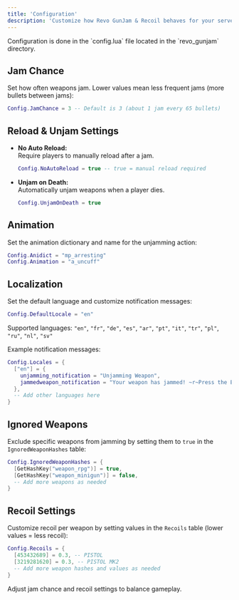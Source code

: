 ```yaml
---
title: 'Configuration'
description: 'Customize how Revo GunJam & Recoil behaves for your server.'
---
```


<Info>
  Configuration is done in the `config.lua` file located in the `revo_gunjam` directory.
</Info>

## Jam Chance

Set how often weapons jam. Lower values mean less frequent jams (more bullets between jams):

```lua
Config.JamChance = 3 -- Default is 3 (about 1 jam every 65 bullets)
```

## Reload & Unjam Settings

- **No Auto Reload:**  
  Require players to manually reload after a jam.

  ```lua
  Config.NoAutoReload = true -- true = manual reload required
  ```

- **Unjam on Death:**  
  Automatically unjam weapons when a player dies.

  ```lua
  Config.UnjamOnDeath = true
  ```

## Animation

Set the animation dictionary and name for the unjamming action:

```lua
Config.Anidict = "mp_arresting"
Config.Animation = "a_uncuff"
```

## Localization

Set the default language and customize notification messages:

```lua
Config.DefaultLocale = "en"
```

Supported languages: `"en"`, `"fr"`, `"de"`, `"es"`, `"ar"`, `"pt"`, `"it"`, `"tr"`, `"pl"`, `"ru"`, `"nl"`, `"sv"`

Example notification messages:
```lua
Config.Locales = {
  ["en"] = {
    unjamming_notification = "Unjamming Weapon",
    jammedweapon_notification = "Your weapon has jammed! ~r~Press the E key to unjam."
  },
  -- Add other languages here
}
```

## Ignored Weapons

Exclude specific weapons from jamming by setting them to `true` in the `IgnoredWeaponHashes` table:

```lua
Config.IgnoredWeaponHashes = {
  [GetHashKey("weapon_rpg")] = true,
  [GetHashKey("weapon_minigun")] = false,
  -- Add more weapons as needed
}
```

## Recoil Settings

Customize recoil per weapon by setting values in the `Recoils` table (lower values = less recoil):

```lua
Config.Recoils = {
  [453432689] = 0.3, -- PISTOL
  [3219281620] = 0.3, -- PISTOL MK2
  -- Add more weapon hashes and values as needed
}
```

<Tip>
  Adjust jam chance and recoil settings to balance gameplay.
</Tip>
